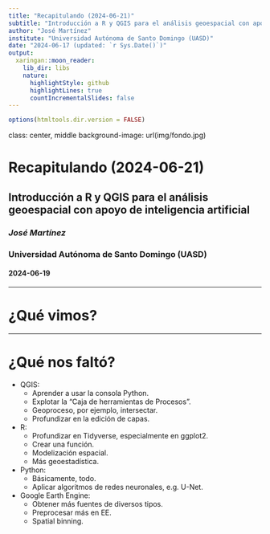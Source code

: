 ```yaml
---
title: "Recapitulando (2024-06-21)"
subtitle: "Introducción a R y QGIS para el análisis geoespacial con apoyo de inteligencia artificial"
author: "José Martínez"
institute: "Universidad Autónoma de Santo Domingo (UASD)"
date: "2024-06-17 (updated: `r Sys.Date()`)"
output:
  xaringan::moon_reader:
    lib_dir: libs
    nature:
      highlightStyle: github
      highlightLines: true
      countIncrementalSlides: false
---
```


```r
options(htmltools.dir.version = FALSE)
```

class: center, middle
background-image: url(img/fondo.jpg)

# Recapitulando (2024-06-21)
## Introducción a R y QGIS para el análisis geoespacial con apoyo de inteligencia artificial
### *José Martínez*
### Universidad Autónoma de Santo Domingo (UASD)
#### 2024-06-19

---

# ¿Qué vimos?

---

# ¿Qué nos faltó?

- QGIS:
    - Aprender a usar la consola Python.
    - Explotar la "Caja de herramientas de Procesos".
    - Geoproceso, por ejemplo, intersectar.
    - Profundizar en la edición de capas.
- R:
    - Profundizar en Tidyverse, especialmente en ggplot2.
    - Crear una función.
    - Modelización espacial.
    - Más geoestadística.
- Python:
    - Básicamente, todo.
    - Aplicar algoritmos de redes neuronales, e.g. U-Net.
- Google Earth Engine:
    - Obtener más fuentes de diversos tipos.
    - Preprocesar más en EE.
    - Spatial binning.
